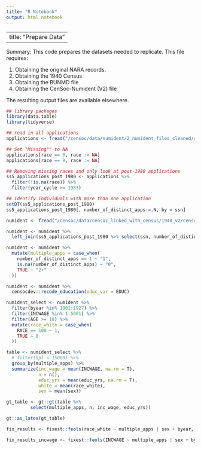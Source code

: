 ```yaml
---
title: "R Notebook"
output: html_notebook
---
```



---
title: "Prepare Data"
---

Summary: This code prepares the datasets needed to replicate. This file requires: 

(1) Obtaining the original NARA records. 
(2) Obtaining the 1940 Census
(3) Obtaining the BUNMD file 
(4) Obtaining the CenSoc-Numident (V2) file 

The resulting output files are available elsewhere. 

```r
## library packages 
library(data.table)
library(tidyverse)
```


```r
## read in all applications 
applications <- fread("/censoc/data/numident/2_numident_files_cleaned/apps_cleaned.csv")

## Set "Missing"" to NA 
applications[race == 0, race := NA]
applications[race == 9, race := NA]

## Removing missing races and only look at post-1980 applications
ss5_applications_post_1980 <- applications %>% 
  filter(!is.na(race)) %>% 
  filter(year_cycle >= 1983)

## Identify individuals with more than one application
setDT(ss5_applications_post_1980)
ss5_applications_post_1980[, number_of_distinct_apps:=.N, by = ssn]
```

```r
numident <- fread("/censoc/data/censoc_linked_with_census/1940_v2/censoc_numident_v2_linked_with_census.csv")

numident <- numident %>% 
  left_join(ss5_applications_post_1980 %>% select(ssn, number_of_distinct_apps))
```


```r
numident <- numident %>% 
  mutate(multiple_apps = case_when(
    number_of_distinct_apps == 1 ~ "1",
    is.na(number_of_distinct_apps) ~ "0",
    TRUE ~ "2+"
  ))

numident <- numident %>% 
  censocdev::recode_education(educ_var = EDUC)

numident_select <- numident %>% 
  filter(byear %in% 1901:1927) %>% 
  filter(INCWAGE %in% 1:5001) %>% 
  filter(AGE >= 18) %>% 
  mutate(race_white = case_when(
    RACE == 100 ~ 1,
    TRUE ~ 0
  ))

table <- numident_select %>% 
  # filter(bpl < 15000) %>% 
  group_by(multiple_apps) %>% 
  summarize(inc_wage = mean(INCWAGE, na.rm = T),
            n = n(),
            educ_yrs = mean(educ_yrs, na.rm = T),
            white = mean(race_white),
            sex = mean(sex))

gt_table <- gt::gt(table %>% 
         select(multiple_apps, n, inc_wage, educ_yrs))

gt::as_latex(gt_table)
```

```r
fix_results <- fixest::feols(race_white ~ multiple_apps | sex + byear, data = numident_select)

fix_results_incwage <- fixest::feols(INCWAGE ~ multiple_apps | sex + byear, data = numident_select)
```


